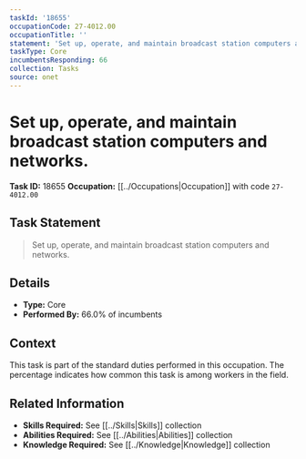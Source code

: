 ```yaml
---
taskId: '18655'
occupationCode: 27-4012.00
occupationTitle: ''
statement: 'Set up, operate, and maintain broadcast station computers and networks.'
taskType: Core
incumbentsResponding: 66
collection: Tasks
source: onet
---
```

# Set up, operate, and maintain broadcast station computers and networks.

**Task ID:** 18655
**Occupation:** [[../Occupations|Occupation]] with code `27-4012.00`

## Task Statement

> Set up, operate, and maintain broadcast station computers and networks.

## Details

- **Type:** Core
- **Performed By:** 66.0% of incumbents

## Context

This task is part of the standard duties performed in this occupation. The percentage indicates how common this task is among workers in the field.

## Related Information

- **Skills Required:** See [[../Skills|Skills]] collection
- **Abilities Required:** See [[../Abilities|Abilities]] collection
- **Knowledge Required:** See [[../Knowledge|Knowledge]] collection
